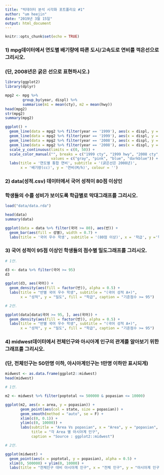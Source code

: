 ```yaml
---
title: "빅데이터 분석 시각화 포트폴리오 #1"
author: "um heejin"
date: "2019년 3월 15일"
output: html_document
---
```


```r
knitr::opts_chunk$set(echo = TRUE)
```

### 1) mpg데이터에서 연도별 배기량에 따른 도시/고속도로 연비를 꺽은선으로 그리시오.
### (단, 2008년은 굵은 선으로 표현하시오.)

```r
library(ggplot2)
library(dplyr)

mpg2 <- mpg %>% 
        group_by(year, displ) %>%
        summarise(m1 = mean(cty), m2 = mean(hwy))
head(mpg2)
str(mpg2)
summary(mpg2)

ggplot() +
  geom_line(data = mpg2 %>% filter(year == '1999'), aes(x = displ, y = m1, color = '1999 cty')) +
  geom_line(data = mpg2 %>% filter(year == '1999'), aes(x = displ, y = m2, color = '1999 hwy')) +
  geom_line(data = mpg2 %>% filter(year == '2008'), aes(x = displ, y = m1, color = '2008 cty'), size = 2) +
  geom_line(data = mpg2 %>% filter(year == '2008'), aes(x = displ, y = m2, color = '2008 hwy'), size = 2) +
  scale_y_continuous(limits = c(0, 50)) +
  scale_color_manual("", breaks = c("1999 cty", "1999 hwy", "2008 cty", "2008 hwy"),
                     values = c("gray", "pink", "blue", "darkblue")) +
  labs(title = '연도별 통합 연비', subtitle = '(굵은선은 2008년)', 
       x = '배기량(cc)', y = '연비(M/h)', colour = '')
```

### 2) data(성적.csv) 데이터에서 국어 성적이 80점 이상인 
### 학생들의 수를 성비가 보이도록 학급별로 막대그래프를 그리시오.

```r
load("data/data.rda")

head(data)
summary(data)

ggplot(data = data %>% filter(국어 >= 80), aes(반)) +
  geom_bar(aes(fill = 성별), width = 0.7) +
  labs(title = '국어 우수 학생', subtitle = '(80점 이상)', x = '학급', y ='학생수', fill = '성별')
```

### 3) 국어 성적이 95점 이상인 학생들의 점수별 밀도그래프를 그리시오.

```r
# 1안. 

d3 <- data %>% filter(국어 >= 95)
d3
      
ggplot(d3, aes(국어)) +
  geom_density(aes(fill = factor(반)), alpha = 0.5) +
  labs(title = "반별 국어 우수 학생", subtitle = "(국어 성적 A+)", 
       x = "성적", y = "밀도", fill = "학급", caption = "기준점수 >= 95")

# 2안.

ggplot(data[data$국어 >= 95, ], aes(국어)) +
  geom_density(aes(fill = factor(반)), alpha = 0.5) +
  labs(title = "반별 국어 우수 학생", subtitle = "(국어 성적 A+)", 
       x = "성적", y = "밀도", fill = "학급", caption = "기준점수 >= 95")
```
       
### 4) midwest데이터에서 전체인구와 아시아계 인구의 관계를 알아보기 위한 그래프를 그리시오.
### (단, 전체인구는 50만명 이하, 아시아계인구는 1만명 이하만 표시되게)

```r
midwest <- as.data.frame(ggplot2::midwest)
head(midwest)

# 1안.

m2 <- midwest %>% filter(poptotal <= 500000 & popasian <= 10000)

ggplot(m2, aes(x = area, y = popasian)) +
       geom_point(aes(col = state, size = popasian)) +
       geom_smooth(method = "auto", se = F) + 
       xlim(c(0, 0.1)) +
       ylim(c(0, 10000)) +
       labs(subtitle = "Area Vs popasian", x = "Area", y = "popasian",
            title = "각 Area 별 아시아계 인구",
            caption = "Source : ggplot2::midwest") 

# 2안.

ggplot(midwest) +
  geom_point(aes(x = poptotal, y = popasian), alpha = 0.5) +
  xlim(0, 500000) + ylim(0, 10000) +
  labs(title = "전체인구 대비 아시아계 인구", x = "전체 인구", y = "아시아계 인구")
```
